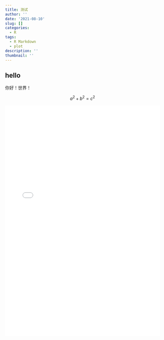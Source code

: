 ```yaml
---
title: 测试
author: ''
date: '2021-08-10'
slug: []
categories:
  - R
tags:
  - R Markdown
  - plot
description: ''
thumbnail: ''
---
```


## hello

你好！世界！

$$
a^2+b^2=c^2
$$

<embed src="test.pdf" type="application/pdf" width="100%" height=750>

